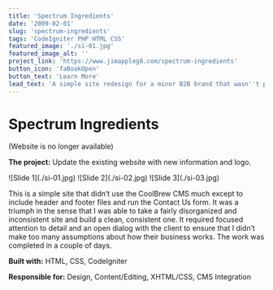 ```yaml
---
title: 'Spectrum Ingredients'
date: '2009-02-01'
slug: 'spectrum-ingredients'
tags: 'CodeIgniter PHP HTML CSS'
featured_image: './si-01.jpg'
featured_image_alt: ''
project_link: 'https://www.jimappleg8.com/spectrum-ingredients'
button_icon: 'faBookOpen'
button_text: 'Learn More'
lead_text: 'A simple site redesign for a minor B2B brand that wasn''t provided much of a budget. I was able to clean up, organize, and update a considerable amount of data in a couple of days.'
---
```



# Spectrum Ingredients

(Website is no longer available)

**The project:** Update the existing website with new information and logo.

<Carousel variant="dark">
  <Carousel.Item>
    ![Slide 1](./si-01.jpg)
  </Carousel.Item>
  <Carousel.Item>
    ![Slide 2](./si-02.jpg)
  </Carousel.Item>
  <Carousel.Item>
    ![Slide 3](./si-03.jpg)
  </Carousel.Item>
</Carousel>

This is a simple site that didn’t use the CoolBrew CMS much except to include header and footer files and run the Contact Us form. It was a triumph in the sense that I was able to take a fairly disorganized and inconsistent site and build a clean, consistent one. It required focused attention to detail and an open dialog with the client to ensure that I didn’t make too many assumptions about how their business works. The work was completed in a couple of days.

**Built with:** HTML, CSS, CodeIgniter

**Responsible for:** Design, Content/Editing, XHTML/CSS, CMS Integration

